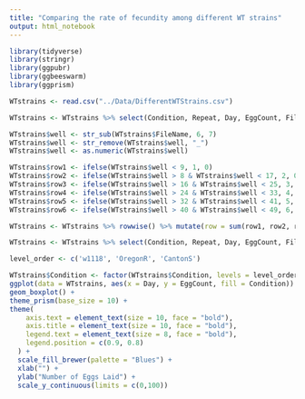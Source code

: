 ```yaml
---
title: "Comparing the rate of fecundity among different WT strains"
output: html_notebook
---
```


```r
library(tidyverse)
library(stringr)
library(ggpubr)
library(ggbeeswarm)
library(ggprism)
```

```r
WTstrains <- read.csv("../Data/DifferentWTStrains.csv")
```

```r
WTstrains <- WTstrains %>% select(Condition, Repeat, Day, EggCount, FileName)
```

```r
WTstrains$well <- str_sub(WTstrains$FileName, 6, 7)
WTstrains$well <- str_remove(WTstrains$well, "_")
WTstrains$well <- as.numeric(WTstrains$well)
```

```r
WTstrains$row1 <- ifelse(WTstrains$well < 9, 1, 0)
WTstrains$row2 <- ifelse(WTstrains$well > 8 & WTstrains$well < 17, 2, 0)
WTstrains$row3 <- ifelse(WTstrains$well > 16 & WTstrains$well < 25, 3, 0)
WTstrains$row4 <- ifelse(WTstrains$well > 24 & WTstrains$well < 33, 4, 0)
WTstrains$row5 <- ifelse(WTstrains$well > 32 & WTstrains$well < 41, 5, 0)
WTstrains$row6 <- ifelse(WTstrains$well > 40 & WTstrains$well < 49, 6, 0)
```

```r
WTstrains <- WTstrains %>% rowwise() %>% mutate(row = sum(row1, row2, row3, row4, row5, row6))

```

```r
WTstrains <- WTstrains %>% select(Condition, Repeat, Day, EggCount, FileName, row)
```

```r
level_order <- c('w1118', 'OregonR', 'CantonS')

WTstrains$Condition <- factor(WTstrains$Condition, levels = level_order)
ggplot(data = WTstrains, aes(x = Day, y = EggCount, fill = Condition)) + 
geom_boxplot() +
theme_prism(base_size = 10) +
theme(
    axis.text = element_text(size = 10, face = "bold"),
    axis.title = element_text(size = 10, face = "bold"),
    legend.text = element_text(size = 8, face = "bold"),
    legend.position = c(0.9, 0.8)
  ) +
  scale_fill_brewer(palette = "Blues") +
  xlab("") +
  ylab("Number of Eggs Laid") +
  scale_y_continuous(limits = c(0,100))
```

